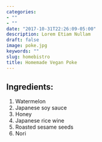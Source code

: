 ```yaml
---
categories:
- ""
- ""
date: "2017-10-31T22:26:09-05:00"
description: Lorem Etiam Nullam
draft: false
image: poke.jpg
keywords: ""
slug: homebistro
title: Homemade Vegan Poke
---
```

## Ingredients:##
1. Watermelon
2. Japanese soy sauce
3. Honey
4. Japanese rice wine
5. Roasted sesame seeds
6. Nori